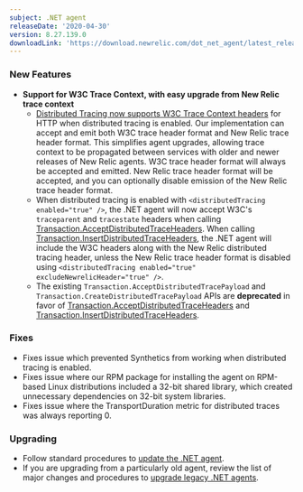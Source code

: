 ```yaml
---
subject: .NET agent
releaseDate: '2020-04-30'
version: 8.27.139.0
downloadLink: 'https://download.newrelic.com/dot_net_agent/latest_release'
---
```


### New Features

* **Support for W3C Trace Context, with easy upgrade from New Relic trace context**
  * [Distributed Tracing now supports W3C Trace Context headers](https://docs.newrelic.com/docs/understand-dependencies/distributed-tracing/get-started/introduction-distributed-tracing#w3c-support) for HTTP when distributed tracing is enabled. Our implementation can accept and emit both W3C trace header format and New Relic trace header format. This simplifies agent upgrades, allowing trace context to be propagated between services with older and newer releases of New Relic agents. W3C trace header format will always be accepted and emitted. New Relic trace header format will be accepted, and you can optionally disable emission of the New Relic trace header format.
  * When distributed tracing is enabled with `<distributedTracing enabled="true" />`, the .NET agent will now accept W3C's `traceparent` and `tracestate` headers when calling [Transaction.AcceptDistributedTraceHeaders](https://docs.newrelic.com/docs/agents/net-agent/net-agent-api/itransaction#acceptdistributedtraceheaders). When calling [Transaction.InsertDistributedTraceHeaders](https://docs.newrelic.com/docs/agents/net-agent/net-agent-api/itransaction#insertdistributedtraceheaders), the .NET agent will include the W3C headers along with the New Relic distributed tracing header, unless the New Relic trace header format is disabled using `<distributedTracing enabled="true" excludeNewrelicHeader="true" />`.
  * The existing `Transaction.AcceptDistributedTracePayload` and `Transaction.CreateDistributedTracePayload` APIs are **deprecated** in favor of [Transaction.AcceptDistributedTraceHeaders](https://docs.newrelic.com/docs/agents/net-agent/net-agent-api/itransaction#acceptdistributedtraceheaders) and [Transaction.InsertDistributedTraceHeaders](https://docs.newrelic.com/docs/agents/net-agent/net-agent-api/itransaction#insertdistributedtraceheaders).

### Fixes

* Fixes issue which prevented Synthetics from working when distributed tracing is enabled.
* Fixes issue where our RPM package for installing the agent on RPM-based Linux distributions included a 32-bit shared library, which created unnecessary dependencies on 32-bit system libraries.
* Fixes issue where the TransportDuration metric for distributed traces was always reporting 0.

### Upgrading

* Follow standard procedures to [update the .NET agent](/docs/agents/net-agent/installation-configuration/update-net-agent).
* If you are upgrading from a particularly old agent, review the list of major changes and procedures to [upgrade legacy .NET agents](/docs/agents/net-agent/troubleshooting/upgrade-legacy-net-agents).
